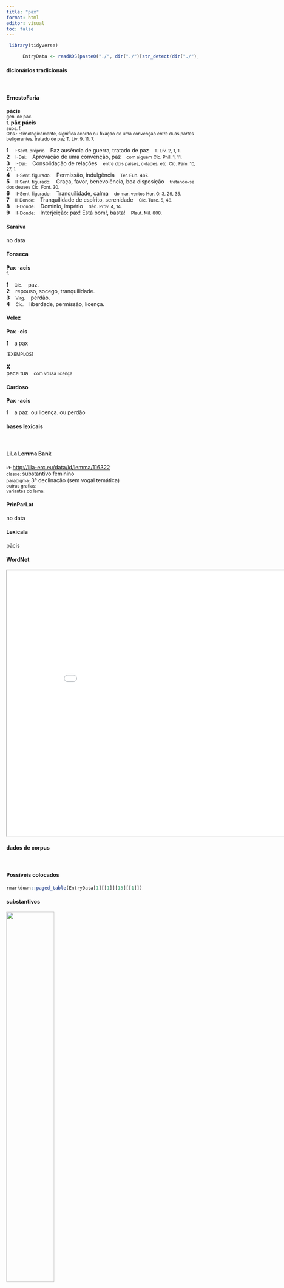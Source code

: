 ```yaml
---
title: "pax"
format: html
editor: visual
toc: false
---
```



```r
 library(tidyverse) 

      EntryData <- readRDS(paste0("./", dir("./")[str_detect(dir("./"), "_xx112-97-120xx_.rds")]))

```


#### dicionários tradicionais

&emsp;




::: panel-tabset

#### ErnestoFaria

<b>pācis</b> <br> <small>gen. de pax.</small> <br> <small></small> 
 <small>1.</small> <b>pāx</b> <b>pácis</b> <br> <small>subs. f.</small> <br> <small>Obs.: Etimologicamente, significa acordo ou fixação de uma convenção entre duas partes beligerantes, tratado de paz T. Lív. 9, 11, 7.</small>   <p> <b>1</b> &ensp; <small>I-Sent. próprio</small> &ensp; Paz ausência de guerra, tratado de paz &ensp; <small>T. Lív. 2, 1, 1.</small> <br> <b>2</b> &ensp; <small>I-Daí:</small> &ensp; Aprovação de uma convenção, paz &ensp; <small>com alguém Cíc. Phil. 1, 11.</small> <br> <b>3</b> &ensp; <small>I-Daí:</small> &ensp; Consolidação de relações &ensp; <small>entre dois países, cidades, etc. Cíc. Fam. 10, 27, 1.</small> <br> <b>4</b> &ensp; <small>II-Sent. figurado:</small> &ensp; Permissão, indulgência &ensp; <small>Ter. Eun. 467.</small> <br> <b>5</b> &ensp; <small>II-Sent. figurado:</small> &ensp; Graça, favor, benevolência, boa disposição &ensp; <small>tratando-se dos deuses Cíc. Font. 30.</small> <br> <b>6</b> &ensp; <small>II-Sent. figurado:</small> &ensp; Tranquilidade, calma &ensp; <small>do mar, ventos Hor. O. 3, 29, 35.</small> <br> <b>7</b> &ensp; <small>II-Donde:</small> &ensp; Tranquilidade de espírito, serenidade &ensp; <small>Cíc. Tusc. 5, 48.</small> <br> <b>8</b> &ensp; <small>II-Donde:</small> &ensp; Domínio, império &ensp; <small>Sên. Prov. 4, 14.</small> <br> <b>9</b> &ensp; <small>II-Donde:</small> &ensp; Interjeição: pax! Está bom!, basta! &ensp; <small>Plaut. Mil. 808.</small> </p>




#### Saraiva

no data




#### Fonseca

<b>Pax</b> -<b>acis</b> <br> <small>f.</small>   <p> <b>1</b> &ensp; <small>Cic.</small> &ensp; paz. <br> <b>2</b> &ensp; repouso, socego, tranquilidade. <br> <b>3</b> &ensp; <small>Virg.</small> &ensp; perdão. <br> <b>4</b> &ensp; <small>Cic.</small> &ensp; liberdade, permissão, licença. </p>




#### Velez

<b>Pax</b> -<b>cis</b>   <p> <b>1</b> &ensp; a pax </p>   <p><small>[EXEMPLOS]</small><br> <br><b>X</b><br>pace tua &ensp; <small>com vossa licença</small> </p>




#### Cardoso

<b>Pax</b> -<b>acis</b>   <p> <b>1</b> &ensp; a paz. ou licença. ou perdão </p>


:::



#### bases lexicais

&emsp;






::: panel-tabset

#### LiLa Lemma Bank

<small> id: </small> <a href=' http://lila-erc.eu/data/id/lemma/116322 ' target="_blank"> http://lila-erc.eu/data/id/lemma/116322 </a> <br>
<small> classe: </small> substantivo feminino   <br>
<small> paradigma: </small> 3ª declinação (sem vogal temática) <br>
<small> outras grafias: </small>  <br>
<small> variantes do lema: </small>  <br>





#### PrinParLat

no data




#### Lexicala

pācis




#### WordNet

<iframe width='900' height='700' src='Media/Tree__xx112-97-120xx__sem_type_lexemes_pt.html'>

</iframe>


:::



#### dados de corpus

&emsp;




::: panel-tabset

#### Possíveis colocados

```r

rmarkdown::paged_table(EntryData[1][[1]][13][[1]])

```


#### substantivos

![](./Media/wordcloud__xx112-97-120xx__BY_collocate_scoreSUBST.webp){width=50% fig-alt='This chart plots collocate by scoreSUBST, for the headword pax here are all the values plotted: collocate: auctor; scoreSUBST: 2. collocate: mitto; scoreSUBST: 0. collocate: uictor; scoreSUBST: 2. collocate: condicio; scoreSUBST: 2. collocate: peto; scoreSUBST: 0. collocate: Antonius; scoreSUBST: 0. collocate: de; scoreSUBST: 0. collocate: spes; scoreSUBST: 2. collocate: semper; scoreSUBST: 0. collocate: in; scoreSUBST: 0. collocate: facio; scoreSUBST: 0. collocate: cum; scoreSUBST: 0. collocate: ad; scoreSUBST: 0'}




#### adjetivos

![](./Media/wordcloud__xx112-97-120xx__BY_collocate_scoreADJ.webp){width=50% fig-alt='This chart plots collocate by scoreADJ, for the headword pax here are all the values plotted: collocate: auctor; scoreADJ: 0. collocate: mitto; scoreADJ: 0. collocate: uictor; scoreADJ: 0. collocate: condicio; scoreADJ: 0. collocate: peto; scoreADJ: 0. collocate: Antonius; scoreADJ: 0. collocate: de; scoreADJ: 0. collocate: spes; scoreADJ: 0. collocate: semper; scoreADJ: 0. collocate: in; scoreADJ: 0. collocate: facio; scoreADJ: 0. collocate: cum; scoreADJ: 0. collocate: ad; scoreADJ: 0'}




#### verbos

![](./Media/wordcloud__xx112-97-120xx__BY_collocate_scoreVERBO.webp){width=50% fig-alt='This chart plots collocate by scoreVERBO, for the headword pax here are all the values plotted: collocate: auctor; scoreVERBO: 0. collocate: mitto; scoreVERBO: 2. collocate: uictor; scoreVERBO: 0. collocate: condicio; scoreVERBO: 0. collocate: peto; scoreVERBO: 2. collocate: Antonius; scoreVERBO: 0. collocate: de; scoreVERBO: 0. collocate: spes; scoreVERBO: 0. collocate: semper; scoreVERBO: 0. collocate: in; scoreVERBO: 0. collocate: facio; scoreVERBO: 1. collocate: cum; scoreVERBO: 0. collocate: ad; scoreVERBO: 0'}




#### advérbios

![](./Media/wordcloud__xx112-97-120xx__BY_collocate_scoreADV.webp){width=50% fig-alt='This chart plots collocate by scoreADV, for the headword pax here are all the values plotted: collocate: auctor; scoreADV: 0. collocate: mitto; scoreADV: 0. collocate: uictor; scoreADV: 0. collocate: condicio; scoreADV: 0. collocate: peto; scoreADV: 0. collocate: Antonius; scoreADV: 0. collocate: de; scoreADV: 0. collocate: spes; scoreADV: 0. collocate: semper; scoreADV: 2. collocate: in; scoreADV: 0. collocate: facio; scoreADV: 0. collocate: cum; scoreADV: 0. collocate: ad; scoreADV: 0'}




#### preposições e conjunções

![](./Media/wordcloud__xx112-97-120xx__BY_collocate_scoreFUNC.webp){width=50% fig-alt='This chart plots collocate by scoreFUNC, for the headword pax here are all the values plotted: collocate: auctor; scoreFUNC: 0. collocate: mitto; scoreFUNC: 0. collocate: uictor; scoreFUNC: 0. collocate: condicio; scoreFUNC: 0. collocate: peto; scoreFUNC: 0. collocate: Antonius; scoreFUNC: 0. collocate: de; scoreFUNC: 20. collocate: spes; scoreFUNC: 0. collocate: semper; scoreFUNC: 0. collocate: in; scoreFUNC: 20. collocate: facio; scoreFUNC: 0. collocate: cum; scoreFUNC: 20. collocate: ad; scoreFUNC: 20'}


:::



::: panel-tabset

#### ExemplosTraduzidos

<p> quia in <b>pace</b> otiosae <br> <small> Sen.Ep.119.6 <br> Por que na paz estão ociosas? <small> [JDD] </small> </small> </p>
; <p> cum Antoniis <b>pax</b> potest esse <br> <small> Cic.Phil.13.2.14 <br> Com os Antônios, pode haver paz? <small> [JDD] </small> </small> </p>
; <p> magna <b>pax</b> Antonio cum eis his item cum illo <br> <small> Cic.Phil.7.23.9 <br> Grande paz de Antônio com eles e igualmente deles com ele. <small> [JDD] </small> </small> </p>
; <p> in discordia autem <b>pax</b> ciuilis esse nullo pacto potest <br> <small> Cic.Phil.7.23.10 <br> E na discórdia, por sua vez, não pode de modo algum haver paz entre os cidadãos. <small> [JDD] </small> </small> </p>
; <p> nudum latro transmittit etiam in obsessa uia pauperi <b>pax</b> est <br> <small> Sen.Ep.14.9 <br> Alguém sem nada, o ladrão deixa passar; mesmo num caminho sitiado, há paz para o pobre. <small> [JDD] </small> </small> </p>
; <p> admirabantur boni uiri accusabant amici quod spe <b>pacis</b> legationem suscepissem <br> <small> Cic.Phil.12.5.9 <br> Os bons cidadãos estavam surpresos, os amigos me acusavam por eu ter empreendido uma legação na esperança da paz.” <small> [JDD] </small> </small> </p>
; <p> cum eis facta <b>pax</b> non erit <b>pax</b> sed pactio seruitutis <br> <small> Cic.Phil.12.14.5 <br> A paz feita com esses não será paz, mas um pacto de escravidão. <small> [JDD] </small> </small> </p>
; <p> eodem die legati ab hostibus missi ad Caesarem de <b>pace</b> uenerunt <br> <small> Caes.Gal.4.36.1 <br> No mesmo dia legados enviados pelos inimigos vieram a César acerca da paz. <small> [JDD] </small> </small> </p>
; <p> quibus rebus coacti Menapii legatos ad eum <b>pacis</b> petendae causa mittunt <br> <small> Caes.Gal.6.6.2 <br> Forçados por essas ações, os menápios enviam legados a ele para pedir paz. <small> [JDD] </small> </small> </p>
; <p> nostri enim sensus ut in <b>pace</b> semper sic tum etiam in bello congruebant <br> <small> Cic.Marc.16 <br> Pois nossos pareceres assim como sempre coincidiam na paz, assim também na guerra. <small> [JDD] </small> </small> </p>
; <p> si haec relinquere uoltis audacia opus est nemo nisi uictor <b>pace</b> bellum mutauit <br> <small> Sal.Cat.58.15 <br> Se quereis deixar isto, é preciso audácia: ninguém, a não ser o vencedor, trocou a guerra pela paz. <small> [JDD] </small> </small> </p>
; <p> non est uobis Quirites cum eo hoste certamen cum quo aliqua <b>pacis</b> condicio esse possit <br> <small> Cic.Phil.4.11.6 <br> Vós não tendes, quirites, uma disputa com um inimigo com quem seja possível haver alguma condição de paz. <small> [JDD] </small> </small> </p>
; <p> <b>pacis</b> equidem semper auctor fui sed tum sero erat enim amentis cum aciem uideres <b>pacem</b> cogitare <br> <small> Cic.Lig.28 <br> Na verdade, sempre fui o promotor da paz, mas então era tarde; pois era próprio de loucos pensar na paz, quando vias as linhas de batalha. <small> [JDD] </small> </small> </p>





#### Frequência por autor

![](./Media/barchart__xx112-97-120xx__lemma_BY_author_Frequencies.webp){width=50% fig-alt='This charts plots the frequency of lemma by author_Frequencies. The Tacitus subcorpus registers the highest normalized frequency, with the value of 17.16 and an absolute frequency of 5. The Caesar subcorpus follows, with a normalized frequency of 9.06 and an absolute frequency of 24. the subcorpus with the least normalized frequency is Horatius with the normalized value of 0 and an absolute freqeuncy of 0. here are all the values: subcorpus: Caesar ; normalized frequency: 24 ; absolute frequency: 9.06412871062769. subcorpus: Cicero ; normalized frequency: 121 ; absolute frequency: 7.53781366026264. subcorpus: Horatius ; normalized frequency: 0 ; absolute frequency: 0. subcorpus: Ovidius ; normalized frequency: 0 ; absolute frequency: 0. subcorpus: Phaedrus ; normalized frequency: 0 ; absolute frequency: 0. subcorpus: Sallustius ; normalized frequency: 8 ; absolute frequency: 7.42046192375475. subcorpus: Seneca ; normalized frequency: 10 ; absolute frequency: 1.86633321513223. subcorpus: Suetonius ; normalized frequency: 0 ; absolute frequency: 0. subcorpus: Tacitus ; normalized frequency: 5 ; absolute frequency: 17.164435290079. subcorpus: Vergilius ; normalized frequency: 1 ; absolute frequency: 1.93050193050193. subcorpus: Hieronymus ; normalized frequency: 1 ; absolute frequency: 2.24668613794653'}




#### Frequência por gênero

![](./Media/barchart__xx112-97-120xx__lemma_BY_genre_Frequencies.webp){width=50% fig-alt='This charts plots the frequency of lemma by genre_Frequencies. The Prosa.oratória subcorpus registers the highest normalized frequency, with the value of 11.43 and an absolute frequency of 119. The Prosa.histórica subcorpus follows, with a normalized frequency of 9.01 and an absolute frequency of 37. the subcorpus with the least normalized frequency is Poesia.lírica with the normalized value of 0 and an absolute freqeuncy of 0. here are all the values: subcorpus: Prosa.histórica ; normalized frequency: 37 ; absolute frequency: 9.00703522481073. subcorpus: Prosa.filosófica ; normalized frequency: 7 ; absolute frequency: 1.15319352234724. subcorpus: Prosa.oratória ; normalized frequency: 119 ; absolute frequency: 11.4254990254721. subcorpus: Prosa.epistolográfica ; normalized frequency: 1 ; absolute frequency: 0.264977874347492. subcorpus: Poesia.lírica ; normalized frequency: 0 ; absolute frequency: 0. subcorpus: Poesia.didática ; normalized frequency: 0 ; absolute frequency: 0. subcorpus: Poesia.trágica ; normalized frequency: 4 ; absolute frequency: 3.47463516330785. subcorpus: Poesia.épica ; normalized frequency: 1 ; absolute frequency: 1.93050193050193. subcorpus: Prosa.ficcional ; normalized frequency: 1 ; absolute frequency: 2.24668613794653'}




#### Frequência por século

![](./Media/barchart__xx112-97-120xx__lemma_BY_period_Frequencies.webp){width=50% fig-alt='This charts plots the frequency of lemma by period_Frequencies. The II.d.C. subcorpus registers the highest normalized frequency, with the value of 13.09 and an absolute frequency of 5. The I.a.C. subcorpus follows, with a normalized frequency of 7.17 and an absolute frequency of 154. the subcorpus with the least normalized frequency is I.d.C. with the normalized value of 1.53 and an absolute freqeuncy of 10. here are all the values: subcorpus: I.a.C. ; normalized frequency: 154 ; absolute frequency: 7.1677914824296. subcorpus: I.d.C. ; normalized frequency: 10 ; absolute frequency: 1.52975370965275. subcorpus: II.d.C. ; normalized frequency: 5 ; absolute frequency: 13.0890052356021. subcorpus: IV.d.C. ; normalized frequency: 1 ; absolute frequency: 2.24668613794653'}


:::

